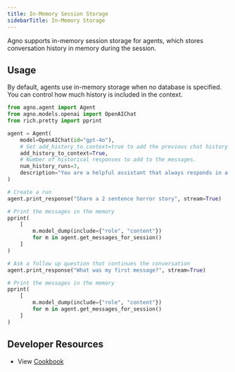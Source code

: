 ```yaml
---
title: In-Memory Session Storage
sidebarTitle: In-Memory Storage
---
```


Agno supports in-memory session storage for agents, which stores conversation history in memory during the session.

## Usage

By default, agents use in-memory storage when no database is specified. You can control how much history is included in the context.

```python in_memory_session_storage.py
from agno.agent import Agent
from agno.models.openai import OpenAIChat
from rich.pretty import pprint

agent = Agent(
    model=OpenAIChat(id="gpt-4o"),
    # Set add_history_to_context=true to add the previous chat history to the context sent to the Model.
    add_history_to_context=True,
    # Number of historical responses to add to the messages.
    num_history_runs=3,
    description="You are a helpful assistant that always responds in a polite, upbeat and positive manner.",
)

# Create a run
agent.print_response("Share a 2 sentence horror story", stream=True)

# Print the messages in the memory
pprint(
    [
        m.model_dump(include={"role", "content"})
        for m in agent.get_messages_for_session()
    ]
)

# Ask a follow up question that continues the conversation
agent.print_response("What was my first message?", stream=True)

# Print the messages in the memory
pprint(
    [
        m.model_dump(include={"role", "content"})
        for m in agent.get_messages_for_session()
    ]
)
```



## Developer Resources

- View [Cookbook](https://github.com/agno-agi/agno/blob/main/cookbook/db/00_in_memory_session_storage.py)